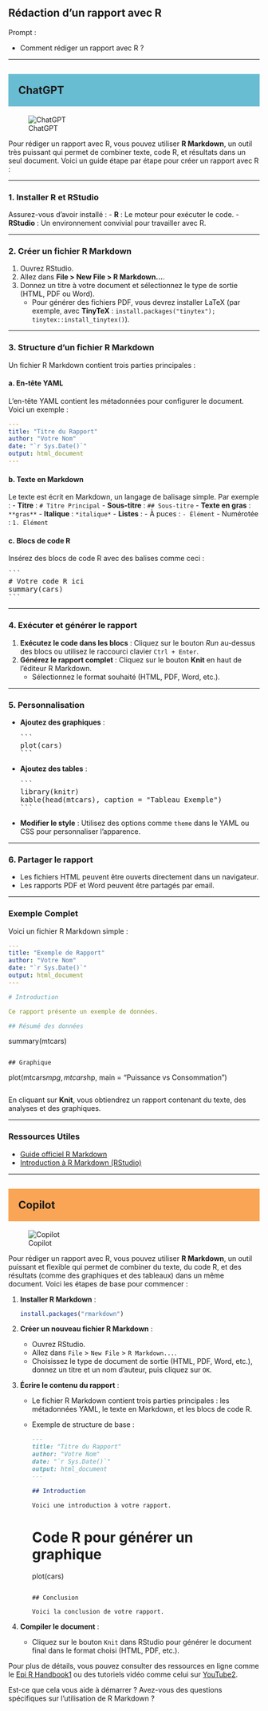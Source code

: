 ## Rédaction d'un rapport avec R

::: {.callout-note appearance="simple"}
Prompt : 

* Comment rédiger un rapport avec R ?


:::

----

## ChatGPT {style="background-color: #69bdd2; padding: 20px;"}
![ChatGPT](../img/ChatGPT.PNG)

Pour rédiger un rapport avec R, vous pouvez utiliser **R Markdown**, un outil très puissant qui permet de combiner texte, code R, et résultats dans un seul document. Voici un guide étape par étape pour créer un rapport avec R :

---

### 1. **Installer R et RStudio**
Assurez-vous d'avoir installé :
- **R** : Le moteur pour exécuter le code.
- **RStudio** : Un environnement convivial pour travailler avec R.

---

### 2. **Créer un fichier R Markdown**
1. Ouvrez RStudio.
2. Allez dans **File > New File > R Markdown...**.
3. Donnez un titre à votre document et sélectionnez le type de sortie (HTML, PDF ou Word).
   - Pour générer des fichiers PDF, vous devrez installer LaTeX (par exemple, avec **TinyTeX** : `install.packages("tinytex"); tinytex::install_tinytex()`).

---

### 3. **Structure d'un fichier R Markdown**
Un fichier R Markdown contient trois parties principales :

#### a. **En-tête YAML**
L'en-tête YAML contient les métadonnées pour configurer le document. Voici un exemple :

```yaml
---
title: "Titre du Rapport"
author: "Votre Nom"
date: "`r Sys.Date()`"
output: html_document
---
```

#### b. **Texte en Markdown**
Le texte est écrit en Markdown, un langage de balisage simple. Par exemple :
- **Titre** : `# Titre Principal`
- **Sous-titre** : `## Sous-titre`
- **Texte en gras** : `**gras**`
- **Italique** : `*italique*`
- **Listes** :
  - À puces : `- Élément`
  - Numérotée : `1. Élément`

#### c. **Blocs de code R**
Insérez des blocs de code R avec des balises comme ceci :

<pre>
```
# Votre code R ici
summary(cars)
```
</pre>

---

### 4. **Exécuter et générer le rapport**
1. **Exécutez le code dans les blocs** : Cliquez sur le bouton *Run* au-dessus des blocs ou utilisez le raccourci clavier `Ctrl + Enter`.
2. **Générez le rapport complet** : Cliquez sur le bouton **Knit** en haut de l'éditeur R Markdown.
   - Sélectionnez le format souhaité (HTML, PDF, Word, etc.).

---

### 5. **Personnalisation**
- **Ajoutez des graphiques** :
  <pre>
  ```
  plot(cars)
  ```
  </pre>

- **Ajoutez des tables** :
  <pre>
  ```
  library(knitr)
  kable(head(mtcars), caption = "Tableau Exemple")
  ```
  </pre>

- **Modifier le style** : Utilisez des options comme `theme` dans le YAML ou CSS pour personnaliser l'apparence.

---

### 6. **Partager le rapport**
- Les fichiers HTML peuvent être ouverts directement dans un navigateur.
- Les rapports PDF et Word peuvent être partagés par email.

---

### Exemple Complet

Voici un fichier R Markdown simple :

```yaml
---
title: "Exemple de Rapport"
author: "Votre Nom"
date: "`r Sys.Date()`"
output: html_document
---

# Introduction

Ce rapport présente un exemple de données.

## Résumé des données

```
summary(mtcars)
```

## Graphique

```
plot(mtcars$mpg, mtcars$hp, main = "Puissance vs Consommation")
```
```

En cliquant sur **Knit**, vous obtiendrez un rapport contenant du texte, des analyses et des graphiques.

---

### Ressources Utiles
- [Guide officiel R Markdown](https://rmarkdown.rstudio.com/)
- [Introduction à R Markdown (RStudio)](https://rmarkdown.rstudio.com/lesson-1.html)

----

## Copilot {style="background-color: #faa555; padding: 20px;"}
![Copilot](../img/copilot.PNG)

Pour rédiger un rapport avec R, vous pouvez utiliser **R Markdown**, un outil puissant et flexible qui permet de combiner du texte, du code R, et des résultats (comme des graphiques et des tableaux) dans un même document. Voici les étapes de base pour commencer :

1. **Installer R Markdown** :
   ```r
   install.packages("rmarkdown")
   ```

2. **Créer un nouveau fichier R Markdown** :
   - Ouvrez RStudio.
   - Allez dans `File` > `New File` > `R Markdown...`.
   - Choisissez le type de document de sortie (HTML, PDF, Word, etc.), donnez un titre et un nom d'auteur, puis cliquez sur `OK`.

3. **Écrire le contenu du rapport** :
   - Le fichier R Markdown contient trois parties principales : les métadonnées YAML, le texte en Markdown, et les blocs de code R.
   - Exemple de structure de base :
     ```markdown
     ---
     title: "Titre du Rapport"
     author: "Votre Nom"
     date: "`r Sys.Date()`"
     output: html_document
     ---

     ## Introduction

     Voici une introduction à votre rapport.

     ```
     # Code R pour générer un graphique
     plot(cars)
     ```

     ## Conclusion

     Voici la conclusion de votre rapport.
     ```

4. **Compiler le document** :
   - Cliquez sur le bouton `Knit` dans RStudio pour générer le document final dans le format choisi (HTML, PDF, etc.).

Pour plus de détails, vous pouvez consulter des ressources en ligne comme le [Epi R Handbook](https://epirhandbook.com/fr/new_pages/rmarkdown.fr.html)[1](https://epirhandbook.com/fr/new_pages/rmarkdown.fr.html) ou des tutoriels vidéo comme celui sur [YouTube](https://www.youtube.com/watch?v=lFdB4fIAcLM)[2](https://www.youtube.com/watch?v=lFdB4fIAcLM).

Est-ce que cela vous aide à démarrer ? Avez-vous des questions spécifiques sur l'utilisation de R Markdown ?